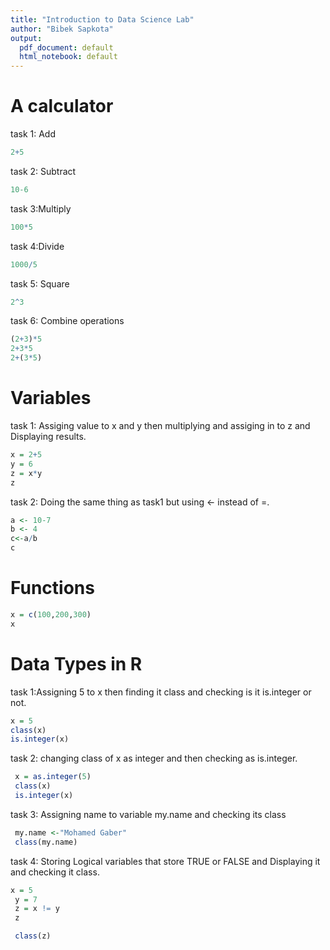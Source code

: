 ```yaml
---
title: "Introduction to Data Science Lab"
author: "Bibek Sapkota"
output:
  pdf_document: default
  html_notebook: default
---
```


# A calculator

task 1: Add
```r
2+5
```

task 2: Subtract
```r
10-6
```

task 3:Multiply
```r
100*5
```

task 4:Divide
```r
1000/5
```

task 5: Square
```r
2^3
```

task 6: Combine operations
```r
(2+3)*5
2+3*5
2+(3*5)
```

# Variables

task 1: Assiging value to x and y then multiplying and assiging in to z and Displaying results.
```r
x = 2+5
y = 6
z = x*y
z
```

task 2: Doing the same thing as task1 but using <- instead of =.
```r
a <- 10-7
b <- 4
c<-a/b
c
```

# Functions

```r
x = c(100,200,300)
x
```

#  Data Types in R

task 1:Assigning 5 to x then finding it class and checking is it is.integer or not.
```r
x = 5
class(x)
is.integer(x)
```

task 2: changing class of x as integer and then checking as is.integer. 
```r
 x = as.integer(5)
 class(x)
 is.integer(x)
```

task 3: Assigning name to variable my.name and checking its class
```r
 my.name <-"Mohamed Gaber"
 class(my.name)
```

task 4: Storing  Logical variables that store TRUE or FALSE and Displaying it and checking it class.
```r
x = 5
 y = 7
 z = x != y
 z

 class(z)
```














